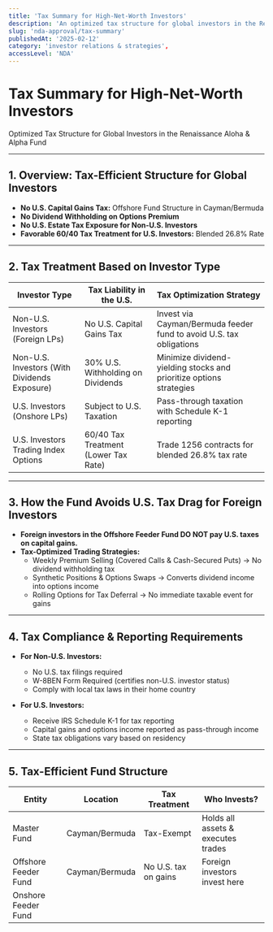 ```yaml
---
title: 'Tax Summary for High-Net-Worth Investors'
description: 'An optimized tax structure for global investors in the Renaissance Aloha & Alpha Fund.'
slug: 'nda-approval/tax-summary'
publishedAt: '2025-02-12'
category: 'investor relations & strategies',
accessLevel: 'NDA'
---
```


# Tax Summary for High-Net-Worth Investors

Optimized Tax Structure for Global Investors in the Renaissance Aloha & Alpha Fund

---

## 1. Overview: Tax-Efficient Structure for Global Investors

- **No U.S. Capital Gains Tax:** Offshore Fund Structure in Cayman/Bermuda
- **No Dividend Withholding on Options Premium**
- **No U.S. Estate Tax Exposure for Non-U.S. Investors**
- **Favorable 60/40 Tax Treatment for U.S. Investors:** Blended 26.8% Rate

---

## 2. Tax Treatment Based on Investor Type

| Investor Type                          | Tax Liability in the U.S.                  | Tax Optimization Strategy                                      |
|----------------------------------------|-------------------------------------------|----------------------------------------------------------------|
| Non-U.S. Investors (Foreign LPs)       | No U.S. Capital Gains Tax                 | Invest via Cayman/Bermuda feeder fund to avoid U.S. tax obligations |
| Non-U.S. Investors (With Dividends Exposure) | 30% U.S. Withholding on Dividends         | Minimize dividend-yielding stocks and prioritize options strategies |
| U.S. Investors (Onshore LPs)           | Subject to U.S. Taxation                  | Pass-through taxation with Schedule K-1 reporting              |
| U.S. Investors Trading Index Options   | 60/40 Tax Treatment (Lower Tax Rate)      | Trade 1256 contracts for blended 26.8% tax rate                |

---

## 3. How the Fund Avoids U.S. Tax Drag for Foreign Investors

- **Foreign investors in the Offshore Feeder Fund DO NOT pay U.S. taxes on capital gains.**
- **Tax-Optimized Trading Strategies:**
  - Weekly Premium Selling (Covered Calls & Cash-Secured Puts) → No dividend withholding tax
  - Synthetic Positions & Options Swaps → Converts dividend income into options income
  - Rolling Options for Tax Deferral → No immediate taxable event for gains

---

## 4. Tax Compliance & Reporting Requirements

- **For Non-U.S. Investors:**
  - No U.S. tax filings required
  - W-8BEN Form Required (certifies non-U.S. investor status)
  - Comply with local tax laws in their home country

- **For U.S. Investors:**
  - Receive IRS Schedule K-1 for tax reporting
  - Capital gains and options income reported as pass-through income
  - State tax obligations vary based on residency

---

## 5. Tax-Efficient Fund Structure

| Entity                  | Location        | Tax Treatment          | Who Invests?                        |
|-------------------------|-----------------|------------------------|-------------------------------------|
| Master Fund             | Cayman/Bermuda  | Tax-Exempt             | Holds all assets & executes trades  |
| Offshore Feeder Fund    | Cayman/Bermuda  | No U.S. tax on gains   | Foreign investors invest here       |
| Onshore Feeder Fund    